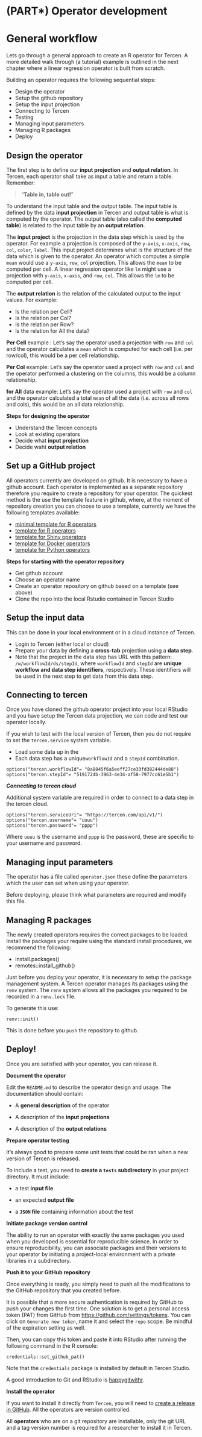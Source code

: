 # (PART\*) Operator development {.unnumbered}

# General workflow

Lets go through a general approach to create an R operator for Tercen. A more detailed walk through (a tutorial) example is outlined in the next chapter where a linear regression operator is built from scratch.

Building an operator requires the following sequential steps: 

* Design the operator
* Setup the github repository
* Setup the input projection
* Connecting to Tercen
* Testing 
* Managing input parameters
* Managing R packages
* Deploy


## Design the operator {-}

The first step is to define our __input projection__ and __output relation__. In Tercen, each operator shall take as input a table and return a table. Remember:

> "__Table in, table out!__"

To understand the input table and the output table. The input table is defined by the data __input projection__ in Tercen and output table is what is computed by the operator. The output table (also called the __computed table__) is related to the input table by an __output relation__.  

The __input project__ is the projection in the data step which is used by the operator. For example a projection is composed of the `y-axis`, `x-axis`, `row`, `col`, `color`, `label`. This input project determines what is the structure of the data which is given to the operator. An operator which computes a simple `mean` would use a `y-axis`, `row`, `col` projection. This allows the `mean` to be computed per cell. A linear regression operator like `lm` might use a projection with `y-axis`, `x-axis`, and `row`, `col`. This allows the `lm` to be computed per cell. 


The __output relation__ is the relation of the calculated output to the input values. For example:

* Is the relation per Cell?
* Is the relation per Col?
* Is the relation per Row? 
* Is the relation for All the data?

__Per Cell__ example : Let's say the operator used a projection with `row` and `col` and the operator calculates a `mean` which is computed for each cell (i.e. per row/col), this would be a per cell relationship.

__Per Col__ example: Let's say the operator used a project with `row` and `col` and the operator performed a clustering on the columns, this would be a column relationship.

__for All__ data example: Let's say the operator used a project with `row` and `col` and the operator calculated a total `mean` of all the data (i.e. across all rows and cols), this would be an all data relationship.

**Steps for designing the operator**

* Understand the Tercen concepts
* Look at existing operators
* Decide what __input projection__
* Decide waht __output relation__


## Set up a GitHub project {-}

All operators currently are developed on github. It is necessary to have a github account. Each operator is implemented as a separate repository therefore you require to create a repository for your operator. The quickest method is the use the template feature in github, where, at the moment of repository creation you can choose to use a template, currently we have the following templates available:

* [minimal template for R operators](https://github.com/tercen/template_R_operator_lite)
* [template for R operators](https://github.com/tercen/template_R_operator)
* [template for Shiny operators](https://github.com/tercen/template_shiny_operator)
* [template for Docker operators](https://github.com/tercen/simple_docker_operator)
* [template for Python operators](https://github.com/tercen/template_python_operator)

**Steps for starting with the operator repository**

* Get github account
* Choose an operator name
* Create an operator repository on github based on a template (see above)
* Clone the repo into the local Rstudio contained in Tercen Studio

## Setup the input data {-}

This can be done in your local environment or in a cloud instance of Tercen.

* Login to Tercen (either local or cloud)
* Prepare your data by defining a __cross-tab__ projection using a __data step__.
* Note that the project in the data step has URL with this pattern: `/w/workflowId/ds/stepId`, where `workflowId` and `stepId` are __unique workflow and data step identifiers__, respectively. These identifiers will be used in the next step to get data from this data step.

## Connecting to tercen {-}

Once you have cloned the github operator project into your local RStudio and you have setup the Tercen data projection, we can code and test our operator locally.

If you wish to test with the local version of Tercen, then you do not require to set the `tercen.service` system variable. 

* Load some data up in the 
* Each data step has a unique`workflowId` and a `stepId` combination.

```
options("tercen.workflowId"= "8a8845f6a5eeff27ce33fd382444de88")
options("tercen.stepId"= "5191724b-3963-4e34-af58-7977cc61e5b1")
```

___Connecting to tercen cloud___

Additional system variable are required in order to connect to a data step in the tercen cloud.

```
options("tercen.serviceUri"= "https://tercen.com/api/v1/")
options("tercen.username"= "uuuu")
options("tercen.password"= "pppp")
```

Where `uuuu` is the username and `pppp` is the password, these are specific 
to your username and password.


## Managing input parameters {-}

The operator has a file called `operator.json` these define the parameters which
the user can set when using your operator.

Before deploying, please think what parameters are required and modify this file.

## Managing R packages {-}

The newly created operators requires the correct packages to be loaded.
Install the packages your require using the standard install procedures, we
recommend the following:

* install.packages()
* remotes::install_github()

Just before you deploy your operator, it is necessary to setup the package 
management system. A Tercen operator manages its packages using the `renv` system.
The `renv` system allows all the packages you required to be recorded 
in a `renv.lock` file.


To generate this use:

```
renv::init() 
```

This is done before you `push` the repository to github.

## Deploy! {-}

Once you are satisfied with your operator, you can release it.

**Document the operator**

Edit the `README.md` to describe the operator design and usage. The documentation should contain:

* A __general description__ of the operator

* A description of the __input projections__

* A description of the __output relations__

**Prepare operator testing**

It's always good to prepare some unit tests that could be ran when a new version of Tercen is released.

To include a test, you need to __create a `tests` subdirectory__ in your project directory. It must include:

* a test __input file__

* an expected __output file__

* a __`JSON` file__ containing information about the test

**Initiate package version control**

The ability to run an operator with exactly the same packages you used when you developed is essential for reproducible science. In order to ensure reproducibility, you can associate packages and their versions to your operator by initiating a project-local environment with a private libraries in a subdirectory.

**Push it to your GitHub repository**

Once everything is ready, you simply need to push all the modifications to the GitHub repository that you created before.

It is possible that a more secure authentication is required by GitHub
to push your changes the first time. One solution is to get a personal access token
(PAT) from GitHub from [https://github.com/settings/tokens](https://github.com/settings/tokens).
You can click on `Generate new token`, name it and select the `repo` scope. Be
mindful of the expiration setting as well.

Then, you can copy this token and paste it into RStudio after running the following
command in the R console:

```
credentials::set_github_pat()
```

Note that the `credentials` package is installed by default in Tercen Studio.

A good introduction to Git and RStudio is [happygitwithr](https://happygitwithr.com/index.html).


**Install the operator**

If you want to install it directly from `Tercen`, you will need to 
[create a release in GitHub](https://help.github.com/en/github/administering-a-repository/managing-releases-in-a-repository). All the operators are version controlled.

All __operators__ who are on a git repository are installable, 
only the git URL and a tag version number is required for a researcher to
install it in Tercen.